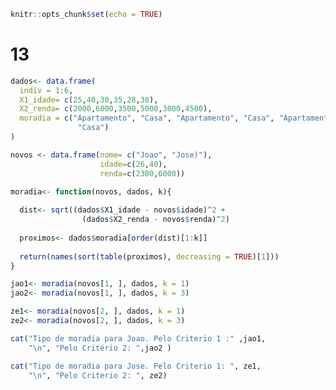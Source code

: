 

```r
knitr::opts_chunk$set(echo = TRUE)
```

# 13
```r
dados<- data.frame(
  indiv = 1:6,
  X1_idade= c(25,40,30,35,28,38),
  X2_renda= c(2000,6000,3500,5000,3000,4500),
  moradia = c("Apartamento", "Casa", "Apartamento", "Casa", "Apartamento",
               "Casa")
)

novos <- data.frame(nome= c("Joao", "Jose)"),
                    idade=c(26,40),
                    renda=c(2300,6000))

moradia<- function(novos, dados, k){
  
  dist<- sqrt((dados$X1_idade - novos$idade)^2 + 
                (dados$X2_renda - novos$renda)^2)
  
  proximos<- dados$moradia[order(dist)[1:k]]
  
  return(names(sort(table(proximos), decreasing = TRUE)[1]))
}

jao1<- moradia(novos[1, ], dados, k = 1)
jao2<- moradia(novos[1, ], dados, k = 3)

ze1<- moradia(novos[2, ], dados, k = 1)
ze2<- moradia(novos[2, ], dados, k = 3)

cat("Tipo de moradia para Joao. Pelo Criterio 1 :" ,jao1,
    "\n", "Pelo Critério 2: ",jao2 )

cat("Tipo de moradia para Jose. Pelo Criterio 1: ", ze1, 
    "\n", "Pelo Criterio 2: ", ze2)


```

